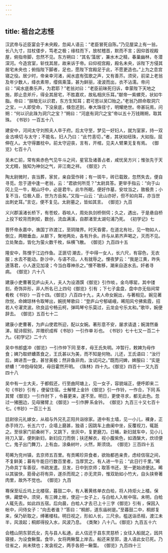 ```yaml
---
---
---
```

title: 祖台之志怪
---



汉武帝与近臣宴会于未央殿，忽闻人语云：“老臣冒死自陈。”乃见屋梁上有一翁，长八九寸，拄杖偻步，笃老之极；缘柱而下，放杖稽首，默而不言；因仰首视殿屋，俯指帝脚，忽然不见。东方朔曰：“其名‘藻居’，兼水木之精，春巢幽林，冬潜深河。今造宫室，斩伐其居，故来诉于帝。曰仰视宫殿，殿名未央，诉陛下方侵其居宅未央也；俯指陛下脚者，足也，愿陛下宫殿足于此，不愿更造也。”上为之息宫寝之役。居少时，帝亲幸河渚，闻水底有弦歌之声，又有善芥。须臾，前梁上老翁及年少数人，绛衣素带，缨佩乘藻，甚为鲜丽，凌波而出，衣不沾濡。帝问曰：“闻水底奏乐声，为君耶？”老翁对曰：“老臣前昧死归诉，幸蒙陛下天地之施，即止息斧斤，得全其居宅，不胜嘉欢，故私相庆乐耳。”献帝一紫螺壳，状如牛脂。帝曰：“朕暗无以识君，东方生知耳；君可思以吴□贻之。”老翁乃顾命取洞穴之宝，一人即受命，下没泉底，倏忽还到，奉大珠径寸，明耀绝世。帝甚玩焉，问朔：“何以识此珠为洞穴之宝？”朔曰：“河底有洞穴之宝”帝以五十万钱赐朔，取其珠。 《书钞》一百五十八 

建安中，河间太守刘照夫人卒于府。后太守至，梦见一好妇人，就为室家，持一双金 古唤切 与太守；不能名，妇人乃曰：“此 竹恚切 。”者，其状如纽珠，大如指，屈伸在人。太守得置枕中。前太守迎丧，言有，开棺，见夫人臂果无复有焉。 《御览》七百十八 

吴未亡前，常有紫赤色气见牛斗之间，星官及诸善占者，咸忧吴方兴；惟张先于天文尤精，独知为神剑之气，非江南之祥。 《御览》六 

陶太尉微时，丧当葬，家贫，亲自营作砖；有一斑牛，砖已载致，忽然失去，便自寻觅。忽于道中逢一老翁，云：“君欲何所觅？”太尉具答。更举手指云：“向于山冈上见一牛，眠山圩中，必是君牛。此牛所眠，便好作墓，安坟当之，致极贵；小复不当，位极人臣，世为方岳矣。”又指一山云：“此山亦好，但不如向耳，亦当世出刺史耳。”言讫，便不复见。太尉墓之，皆如其言。 《御览》九百 

义兴郡溪渚长桥下，有苍蛟，吞啖人，周处执剑桥侧伺；久之，遇出，于是悬自桥上投下蛟背而刺蛟，数创，流血满溪，自郡渚至太湖句浦乃死。 《初学记》七 

晋怀帝永嘉中，谯国丁祚渡江，至阴陵界。时天昏雾，在道北有社，见一物如人，倒立，两眼垂血，从额下，聚地两处，各有升余。祚与从弟齐声喝之，灭而不见。立处聚血，皆化为萤火数千枚，纵横飞散。 《御览》九百四十五 

隆安中，陈悝于江边作鱼。 正匪切 潮去，于中得一女人，长六尺，有容色，无衣服；水去不能动。卧沙中，与语不应。人有就辱之。悝夜梦云：“我是江黄，昨失道落君，小人遂见加凌；今当白尊神杀之。”悝不敢移，潮来自逐水去。奸者寻病。 《御览》六十八 

建康小吏曹著见庐山夫人，夫人为设酒馔 《御览》引作啖 。金鸟啄罂，其中镂刻，奇饰异形，非人所名 已上四句《御览》引有 ；下七子盒盘，盘中亦无俗间常肴敉 《书钞》一百十四。《御览》八百四十九 。夫人命女婉出，与著相见。婉见著欣悦，命婢琼林令取琴出，婉抚琴歌曰：“登庐山兮郁嵯峨，晞阳风兮拂紫霞，招若人兮濯灵波。欣良运兮畅云柯，弹鸣琴兮乐莫过，云龙会兮乐太和。”歌毕，婉便辞去。 《御览》五百七十二 

建康小吏曹著，为庐山使君所迎，配以女婉。著形意不安，屡求请退；婉潸然垂涕，赋诗叙别，并赠织成裈 《书钞》一引作单 衫也。 《书钞》七十七又一百二十九。《初学记》二十六 

吴中书郎盛冲 《御览》一引作仲下同 至孝，母王氏失明。冲暂行，敕婢为母作食；婢乃取蛴螬蒸食之，王氏甚以为美，而不知是何物。儿还，王氏语曰：“汝行后，婢进吾一食，甚甘美极；然非鱼非肉，汝试问之。”既而问婢，婢服曰：“实是蛴螬！”冲抱母恸哭，母目霍然开明。 《珠林》四十九。《御览》四百十一又九百四十八 

吴中有一士大夫，于都假还，行至曲阿塘上，见一女子，容貌端正，便呼即来 二句《书钞》引有 ，便留住宿。士解臂上金钤 《御览》引一作铃，一作合，下同 系其臂 《御览》一引作肘下 ，令暮更来，遂不至。明日，更使寻求，都无此色。忽过一猪圈边，见母猪臂上 《御览》一引作胛 系金钤。 《御览》九百三十又七百十七。《书钞》一百三十五 

廷尉徐元礼嫁女，从祖与外兄孔正阳共诣徐家。道中有土墙，见一小儿，裸身，正赤手持刀，长五六寸，企墙上磨甚，独语；因跳车上曲阑中坐，反覆视刀，辄舐之。至徐家门前桑树下，又跳下，坐灰中，复更磨刀。日晡，新妇就车中，见小儿持刀入室，便刺新妇，新妇应刀而倒；扶还解衣，视小腹紫色，如酒槃大，炊顷便亡。鬼子出门舞刀，上有血，涂桑树叶，火然，斯须烧。 《御览》三百四十五 

苟晞为兖州镇，去京师五百里。有贡晞珍异食者，欲贻都邑亲贵，虑经信宿之间，不复鲜美；募有牛能日行数百里者，当厚赏之。有人进一牛云：“此日行千里。”晞乃命具丁车善驭，书疏发遣。旦发，日中到京师；取答书还，至一更始进便达。晞以其骏快，筋骨必将有异，遂杀而观之；亦无灵异，惟双助如小竹大，自头挟脊著肉里，故外不觉也。 《御览》九百 

骞保至坛丘坞上北楼宿，暮鼓二中，有人著黄练单衣白帢，将人持炬火上楼。保惧，藏壁中。须臾，有三婢上帐，使迎一女子上，与白帢人入帐中宿。未明，白帢人辄先去。如此四五宿。后向晨，白帢人才去 已上十三字《御览》引有 ，保因入帐中，问侍女子：“向去者谁？”答曰：“桐郎，道东庙树是。”至暮鼓二中，桐郎复来，保乃斫取之，缚著楼柱。明日视之，形如人长，三尺余。槛送诣丞相，渡江未半，风浪起；桐郎得投入水，风波乃息。 《类聚》八十八。《御览》九百五十六 

会稽山阴东郭氏女，先与县人私通，此人估还于县东灵慈桥；女往入船就之，因共寝接，为设食鳅蝥。食毕，女将两鳅蝥上岸去。船还来至郭，逢人语此女已死。乃往省之，尚未殡也；发衾视之，两手各把一鳅蝥。 《御览》九百四十三